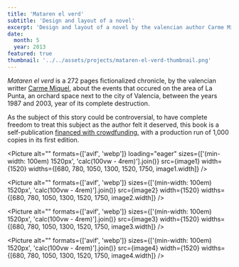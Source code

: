 ```yaml
---
title: 'Mataren el verd'
subtitle: 'Design and layout of a novel'
excerpt: 'Design and layout of a novel by the valencian author Carme Miquel.'
date:
  month: 5
  year: 2013
featured: true
thumbnail: '../../assets/projects/mataren-el-verd-thumbnail.png'
---
```



_Mataren el verd_ is a 272 pages fictionalized chronicle, by the valencian writter [Carme Miquel](https://carmemiquel.com), about the events that occured on the area of La Punta, an orchard space next to the city of Valencia, between the years 1987 and 2003, year of its complete destruction.

As the subject of this story could be controversial, to have complete freedom to treat this subject as the author felt it deserved, this book is a self-publication [financed with crowdfunding,](https://www.verkami.com/projects/3969-mataren-el-verd-una-novella-sobre-la-punta/) with a production run of 1,000 copies in its first edition.

<Picture
  alt=""
  formats={['avif', 'webp']}
  loading="eager"
  sizes={['(min-width: 100em) 1520px', 'calc(100vw - 4rem)'].join()}
  src={image1}
  width={1520}
  widths={[680, 780, 1050, 1300, 1520, 1750, image1.width]}
/>

<Picture
  alt=""
  formats={['avif', 'webp']}
  sizes={['(min-width: 100em) 1520px', 'calc(100vw - 4rem)'].join()}
  src={image2}
  width={1520}
  widths={[680, 780, 1050, 1300, 1520, 1750, image2.width]}
/>

<Picture
  alt=""
  formats={['avif', 'webp']}
  sizes={['(min-width: 100em) 1520px', 'calc(100vw - 4rem)'].join()}
  src={image3}
  width={1520}
  widths={[680, 780, 1050, 1300, 1520, 1750, image3.width]}
/>

<Picture
  alt=""
  formats={['avif', 'webp']}
  sizes={['(min-width: 100em) 1520px', 'calc(100vw - 4rem)'].join()}
  src={image4}
  width={1520}
  widths={[680, 780, 1050, 1300, 1520, 1750, image4.width]}
/>
